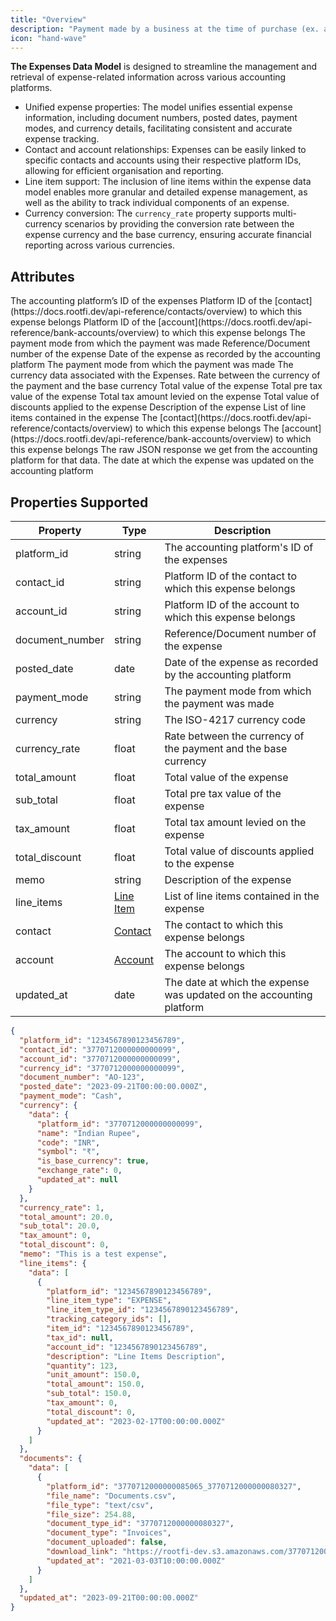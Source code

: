 ```yaml
---
title: "Overview"
description: "Payment made by a business at the time of purchase (ex. a credit card payment)"
icon: "hand-wave"
---
```


**The Expenses Data Model** is designed to streamline the management and retrieval of expense-related information across various accounting platforms.

- Unified expense properties: The model unifies essential expense information, including document numbers, posted dates, payment modes, and currency details, facilitating consistent and accurate expense tracking.
- Contact and account relationships: Expenses can be easily linked to specific contacts and accounts using their respective platform IDs, allowing for efficient organisation and reporting.
- Line item support: The inclusion of line items within the expense data model enables more granular and detailed expense management, as well as the ability to track individual components of an expense.
- Currency conversion: The `currency_rate` property supports multi-currency scenarios by providing the conversion rate between the expense currency and the base currency, ensuring accurate financial reporting across various currencies.

## Attributes

<ResponseField name="platform_id" type="string" required>
  The accounting platform’s ID of the expenses
</ResponseField>

<ResponseField name="contact_id" type="string">
  Platform ID of the [contact](https://docs.rootfi.dev/api-reference/contacts/overview) to which this expense belongs
</ResponseField>

<ResponseField name="account_id" type="string">
  Platform ID of the [account](https://docs.rootfi.dev/api-reference/bank-accounts/overview) to which this expense belongs
</ResponseField>

<ResponseField name="currency_id" type="string">
  The payment mode from which the payment was made
</ResponseField>

<ResponseField name="document_number" type="string">
  Reference/Document number of the expense
</ResponseField>

<ResponseField name="posted_date" type="date">
  Date of the expense as recorded by the accounting platform
</ResponseField>

<ResponseField name="payment_mode" type="string">
  The payment mode from which the payment was made
</ResponseField>

<ResponseField name="currency" type="object">
  The currency data associated with the Expenses.
  <Expandable title="properties">
    <ResponseField name="data" type="Object">
      <Expandable title="properties">
        <Snippet file="currency_snippet.mdx" />
      </Expandable>
    </ResponseField>
  </Expandable>
</ResponseField>

<ResponseField name="currency_rate" type="float">
  Rate between the currency of the payment and the base currency
</ResponseField>

<ResponseField name="total_amount" type="float">
  Total value of the expense
</ResponseField>

<ResponseField name="sub_total" type="float">
  Total pre tax value of the expense
</ResponseField>

<ResponseField name="tax_amount" type="float">
  Total tax amount levied on the expense
</ResponseField>

<ResponseField name="total_discount" type="float">
  Total value of discounts applied to the expense
</ResponseField>

<ResponseField name="memo" type="string">
  Description of the expense
</ResponseField>

<ResponseField name="line_items" type="Line Item">
  List of line items contained in the expense
  <Expandable title="properties">
    <ResponseField name="data" type="Object">
      <Expandable title="properties">
        <Snippet file="line_items_snippeet.mdx" />
      </Expandable>
    </ResponseField>
  </Expandable>
</ResponseField>

<ResponseField name="contact" type="Contact">
  The [contact](https://docs.rootfi.dev/api-reference/contacts/overview) to which this expense belongs
  <Expandable title="properties">
    <ResponseField name="data" type="Object">
      <Expandable title="properties">
        <Snippet file="contact_snippet.mdx" />
      </Expandable>
    </ResponseField>
  </Expandable>
</ResponseField>

<ResponseField name="account" type="Account">
  The [account](https://docs.rootfi.dev/api-reference/bank-accounts/overview) to which this expense belongs
  <Expandable title="properties">
    <ResponseField name="data" type="Object">
      <Expandable title="properties">
        <Snippet file="accounts_snippets.mdx" />
      </Expandable>
    </ResponseField>
  </Expandable>
</ResponseField>

<ResponseField name="raw_data" type="object">
  The raw JSON response we get from the accounting platform for that data.
</ResponseField>

<ResponseField name="updated_at" type="date">
  The date at which the expense was updated on the accounting platform
</ResponseField>

## Properties Supported

| Property        | Type                          | Description                                                          |
| --------------- | ----------------------------- | -------------------------------------------------------------------- |
| platform_id     | string                        | The accounting platform's ID of the expenses                         |
| contact_id      | string                        | Platform ID of the contact to which this expense belongs             |
| account_id      | string                        | Platform ID of the account to which this expense belongs             |
| document_number | string                        | Reference/Document number of the expense                             |
| posted_date     | date                          | Date of the expense as recorded by the accounting platform           |
| payment_mode    | string                        | The payment mode from which the payment was made                     |
| currency        | string                        | The ISO-4217 currency code                                           |
| currency_rate   | float                         | Rate between the currency of the payment and the base currency       |
| total_amount    | float                         | Total value of the expense                                           |
| sub_total       | float                         | Total pre tax value of the expense                                   |
| tax_amount      | float                         | Total tax amount levied on the expense                               |
| total_discount  | float                         | Total value of discounts applied to the expense                      |
| memo            | string                        | Description of the expense                                           |
| line_items      | [Line Item](/docs/line-items) | List of line items contained in the expense                          |
| contact         | [Contact](/docs/contacts)     | The contact to which this expense belongs                            |
| account         | [Account](/docs/accounts)     | The account to which this expense belongs                            |
| updated_at      | date                          | The date at which the expense was updated on the accounting platform |

<ResponseExample name="The Bank Transaction Object" >

```json The Expense Response Object
{
  "platform_id": "1234567890123456789",
  "contact_id": "3770712000000000099",
  "account_id": "3770712000000000099",
  "currency_id": "3770712000000000099",
  "document_number": "AO-123",
  "posted_date": "2023-09-21T00:00:00.000Z",
  "payment_mode": "Cash",
  "currency": {
    "data": {
      "platform_id": "3770712000000000099",
      "name": "Indian Rupee",
      "code": "INR",
      "symbol": "₹",
      "is_base_currency": true,
      "exchange_rate": 0,
      "updated_at": null
    }
  },
  "currency_rate": 1,
  "total_amount": 20.0,
  "sub_total": 20.0,
  "tax_amount": 0,
  "total_discount": 0,
  "memo": "This is a test expense",
  "line_items": {
    "data": [
      {
        "platform_id": "1234567890123456789",
        "line_item_type": "EXPENSE",
        "line_item_type_id": "1234567890123456789",
        "tracking_category_ids": [],
        "item_id": "1234567890123456789",
        "tax_id": null,
        "account_id": "1234567890123456789",
        "description": "Line Items Description",
        "quantity": 123,
        "unit_amount": 150.0,
        "total_amount": 150.0,
        "sub_total": 150.0,
        "tax_amount": 0,
        "total_discount": 0,
        "updated_at": "2023-02-17T00:00:00.000Z"
      }
    ]
  },
  "documents": {
    "data": [
      {
        "platform_id": "3770712000000085065_3770712000000080327",
        "file_name": "Documents.csv",
        "file_type": "text/csv",
        "file_size": 254.88,
        "document_type_id": "3770712000000080327",
        "document_type": "Invoices",
        "document_uploaded": false,
        "download_link": "https://rootfi-dev.s3.amazonaws.com/3770712000000085065_3770712000000080327",
        "updated_at": "2021-03-03T10:00:00.000Z"
      }
    ]
  },
  "updated_at": "2023-09-21T00:00:00.000Z"
}
```

</ResponseExample>
